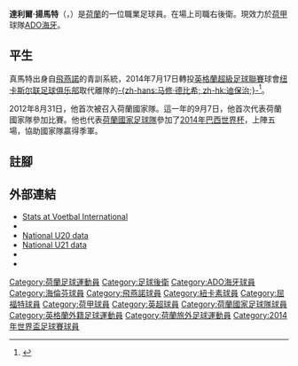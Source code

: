 {{expand|time=2014-06-17T08:22:26+00:00}}
{{noteTA|G1=football|G2=荷甲|G3=EPL
|1=zh-hans:扬马特;zh-hk:真馬特;zh-hant:揚馬特
|2=zh-hk:戴利;zh-hant:達利爾;}}
{{Infobox football biography
| name           = 達利爾·揚馬特<BR>''Daryl Janmaat''
|image          = Manchester United v Watford, February 2017 Daryl Janmaat (cropped).jpg
|image_size     = 
|fullname       = Daryl Janmaat<ref>{{cite web |url=https://www.efl.com/siteassets/efl-documents/202021/efl-squad-numbering-11.09.2020.pdf |title=Notification of shirt numbers: Watford |publisher=English Football League |page=73 |accessdate=27 September 2020}}</ref>
|birth_date     = {{Birth date and age|1989|7|22|df=y}}<ref name=vi>{{cite news|url=https://www.premierleague.com/players/10480/Daryl-Janmaat/overview|title=2 Daryl Janmaat|publisher=Premier League|accessdate=4 November 2017}}</ref>
|birth_place    = 荷蘭{{tsl|en|Leidschendam|莱岑丹}}
|height         = {{convert|1.85|m|ftin|abbr=on}}<ref name=vi/>
| position       = [[後衞_(足球)|右閘]]
|currentclub    = [[ADO海牙|ADO海牙]]
|clubnumber     = 53
| youthyears1    = 1995–2007 
| youthclubs1    = [[飛燕諾|飛燕諾]]
| years1         = 2007–2008 
| clubs1         = [[ADO海牙|ADO海牙]]                    
| caps1          = 25 
| goals1         = 2
| years2         = 2008–2012 
| clubs2         = [[海倫芬體育會|海倫芬]]        
| caps2          = 84 
| goals2         = 5
| years3         = 2012–2014 
| clubs3         = [[飛燕諾|飛燕諾]]                     
| caps3          = 63 
| goals3         = 5
| years4         = 2014–2016
| clubs4         = [[纽卡斯尔联足球俱乐部|纽卡斯尔联]]
| caps4          = 69
| goals4         = 3
| years5         = 2016–2020
| clubs5         = [[沃特福德足球俱乐部|沃特福德]]
| caps5          = 76
| goals5         = 5
| years6         = 2021– 
| clubs6         = [[ADO海牙|ADO海牙]]                    
| caps6          = 0 
| goals6         = 0
| nationalyears1 = 2009       
| nationalteam1  = 荷蘭U20                            
| nationalcaps1  = 4  
| nationalgoals1 = 0 
| nationalyears2 = 2009–2010 
| nationalteam2  = [[荷蘭21歲以下國家足球隊|荷蘭U21]] 
| nationalcaps2  = 11 
| nationalgoals2 = 0           
|nationalyears3 = 2012–
|nationalteam3  = [[荷蘭國家足球隊|荷蘭]]
|nationalcaps3  = 34
|nationalgoals3 = 0
| pcupdate       = 2021年1月1日
| ntupdate       = 2014年7月12日
}}
'''達利爾·揚馬特'''（{{lang-nl|'''Daryl Janmaat'''}}，{{bd|1989年|7月22日|catidx=Janmaat, Daryl}}）是[[荷蘭|荷蘭]]的一位職業足球員。在場上司職右後衛。現效力於[[荷甲|荷甲]]球隊[[ADO海牙|ADO海牙]]。

== 平生 ==
真馬特出身自[[飛燕諾|飛燕諾]]的青訓系統，2014年7月17日轉投[[英格蘭超級足球聯賽|英格蘭超級足球聯賽]]球會[[纽卡斯尔联足球俱乐部|纽卡斯尔联足球俱乐部]]取代離隊的[[马修·德比希|-{zh-hans:马修·德比希; zh-hk:迪保治;}-]]<ref>{{citenews |language=en |url=http://www.bbc.com/sport/0/football/28310931 |title=Daryl Janmaat: Newcastle United sign defender from Feyenoord |work=''[[BBC_Sport|BBC Sport]]'' |date=2014-07-17 |accessdate=2014-08-25}}</ref>。

2012年8月31日，他首次被召入荷蘭國家隊。這一年的9月7日，他首次代表荷蘭國家隊參加比賽。他也代表[[荷蘭國家足球隊|荷蘭國家足球隊]]參加了[[2014年世界盃足球賽|2014年巴西世界杯]]，上陣五場，協助國家隊贏得季軍。

== 註腳 ==
{{reflist}}

== 外部連結 ==
{{Commons category|Daryl Janmaat}}
*[http://www.vi.nl/spelers/carriere/daryl-janmaat.htm Stats at Voetbal International] {{nl icon}}
*{{wvo|3453}}
*[http://www.onsoranje.nl/team-statistieken/teams/speler/19/50a3c1f9-69a31245-655012 National U20 data] {{nl icon}}
*[http://www.onsoranje.nl/team-statistieken/teams/speler/25/50a3c1f9-69a31245-655012 National U21 data] {{nl icon}}
*{{NFT player|pid=48632}}
*{{FIFA player|319428}}

{{2014年世界盃足球賽荷蘭參賽名單}}

{{DEFAULTSORT:Janmaat, Daryl}}
[[Category:荷蘭足球運動員|Category:荷蘭足球運動員]]
[[Category:足球後衛|Category:足球後衛]]
[[Category:ADO海牙球員|Category:ADO海牙球員]]
[[Category:海倫芬球員|Category:海倫芬球員]]
[[Category:飛燕諾球員|Category:飛燕諾球員]]
[[Category:紐卡素球員|Category:紐卡素球員]]
[[Category:屈福特球員|Category:屈福特球員]]
[[Category:荷甲球員|Category:荷甲球員]]
[[Category:英超球員|Category:英超球員]]
[[Category:荷蘭國家足球隊球員|Category:荷蘭國家足球隊球員]]
[[Category:英格蘭外籍足球運動員|Category:英格蘭外籍足球運動員]]
[[Category:荷蘭旅外足球運動員|Category:荷蘭旅外足球運動員]]
[[Category:2014年世界盃足球賽球員|Category:2014年世界盃足球賽球員]]